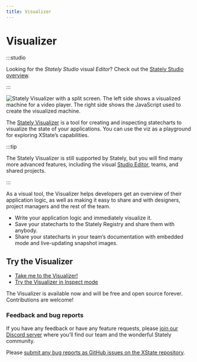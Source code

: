 ```yaml
---
title: Visualizer
---
```


# Visualizer

:::studio

Looking for the *Stately Studio* visual *Editor*? Check out the [Stately Studio overview](/).

:::

![Stately Visualizer with a split screen. The left side shows a visualized machine for a video player. The right side shows the JavaScript used to create the visualized machine.](/tools/visualizer/visualizer.png)

The [Stately Visualizer](https://stately.ai/viz) is a tool for creating and inspecting statecharts to visualize the state of your applications. You can use the viz as a playground for exploring XState’s capabilities.

:::tip

The Stately Visualizer is still supported by Stately, but you will find many more advanced features, including the visual [Studio Editor](/studio), teams, and shared projects.

:::

As a visual tool, the Visualizer helps developers get an overview of their application logic, as well as making it easy to share and with designers, project managers and the rest of the team.

- Write your application logic and immediately visualize it.
- Save your statecharts to the Stately Registry and share them with anybody.
- Share your statecharts in your team’s documentation with embedded mode and live-updating snapshot images.

## Try the Visualizer

- [Take me to the Visualizer!](https://stately.ai/viz)
- [Try the Visualizer in Inspect mode](https://stately.ai/viz?inspect)

The Visualizer is available now and will be free and open source forever. Contributions are welcome!

### Feedback and bug reports

If you have any feedback or have any feature requests, please [join our Discord server](https://discord.gg/xstate) where you’ll find our team and the wonderful Stately community.

Please [submit any bug reports as GitHub issues on the XState repository](https://github.com/statelyai/xstate/issues).
